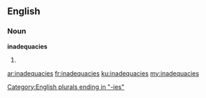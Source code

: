 ==English==
===Noun===
'''inadequacies'''
# {{plural of|inadequacy}}

[[Category:English plurals ending in "-ies"]]

[[ar:inadequacies]]
[[fr:inadequacies]]
[[ku:inadequacies]]
[[my:inadequacies]]
